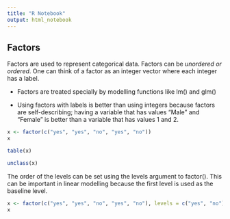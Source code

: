 ```yaml
---
title: "R Notebook"
output: html_notebook
---
```


## Factors

Factors are used to represent categorical data. Factors can be *unordered or ordered*. One can think of a factor as an integer vector where each integer has a label.

- Factors are treated specially by modelling functions like lm() and glm()    

- Using factors with labels is better than using integers because factors are self-describing; having
a variable that has values “Male” and “Female” is better than a variable that has values 1 and 2.   

```r
x <- factor(c("yes", "yes", "no", "yes", "no"))
x
```
```r
table(x)
```
```r
unclass(x)
```

The order of the levels can be set using the levels argument to factor(). This can be important in linear modelling because the first level is used as the baseline level.

```r
x <- factor(c("yes", "yes", "no", "yes", "no"), levels = c("yes", "no"))
x
```

